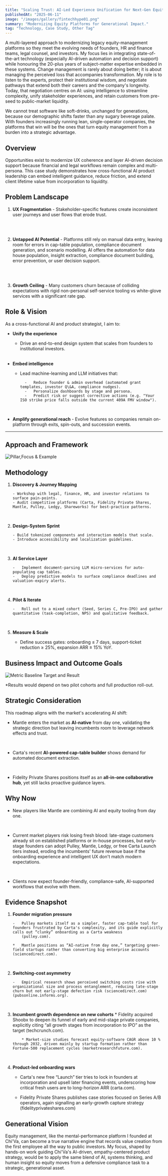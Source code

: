 ```yaml
---
title: "Scaling Trust: AI-Led Experience Unification for Next-Gen Equity Platforms"
publishedAt: "2025-06-11"
image: "/images/gallery/fintechhype01.png"
summary: "Modernizing Equity Platforms for Generational Impact."
tag: "Technology, Case Study, Other Tag"
---
```


A multi-layered approach to modernizing legacy equity-management platforms so they meet the evolving needs of founders, HR and finance teams, legal counsel, and investors. My focus lies in integrating state-of-the-art technology (especially AI-driven automation and decision support) while honouring the 20-plus years of subject-matter expertise embedded in these systems. Change management is rarely about doing better; it is about managing the perceived loss that accompanies transformation. My role is to listen to the experts, protect their institutional wisdom, and negotiate pathways that extend both their careers and the company's longevity. Today, that negotiation centres on AI: using intelligence to streamline complexity, unify stakeholder experiences, and retain customers from pre-seed to public-market liquidity.

We cannot treat software like soft-drinks, unchanged for generations, because our demographic shifts faster than any sugary beverage palate. With founders increasingly running lean, single-operator companies, the platforms that win will be the ones that turn equity management from a burden into a strategic advantage.

## Overview

Opportunities exist to modernize UX coherence and layer AI-driven decision support because financial and legal workflows remain complex and multi-persona. This case study demonstrates how cross-functional AI product leadership can embed intelligent guidance, reduce friction, and extend client lifetime value from incorporation to liquidity.

## Problem Landscape

1. **UX Fragmentation** - Stakeholder-specific features create inconsistent user journeys and user flows that erode trust.

    <br />
    <br />

2. **Untapped AI Potential** - Platforms still rely on manual data entry, leaving room for errors in cap-table population, compliance document generation, and scenario modelling. AI offers the automation for data house population, insight extraction, compliance document building, error prevention, or user decision support.

    <br />
    <br />

3. **Growth Ceiling** - Many customers churn because of colliding expectations with rigid non-personal self-service tooling vs white-glove services with a significant rate gap.

## Role & Vision

As a cross-functional AI and product strategist, I aim to:

-   **Unify the experience**

    -   Drive an end-to-end design system that scales from founders to institutional investors.

    <br />

-   **Embed intelligence**

    -   Lead machine-learning and LLM initiatives that:

              -   Reduce founder & admin overhead (automated grant templates, investor Q\&A, compliance nudges).
              -   Personalize dashboards by stage and persona.
              -   Predict risk or suggest corrective actions (e.g. "Your ISO strike price falls outside the current 409A FMV window").

    <br />

-   **Amplify generational reach** - Evolve features so companies remain on-platform through exits, spin-outs, and succession events.

---

## Approach and Framework

![Pillar,Focus & Example](/images/gallery/fintechhype01.png)

## Methodology

1.  **Discovery & Journey Mapping**

        - Workshop with legal, finance, HR, and investor relations to surface pain-points.
        - Audit competitive platforms (Carta, Fidelity Private Shares, Mantle, Pulley, Ledgy, Shareworks) for best-practice patterns.

    <br />

2.  **Design-System Sprint**

        - Build tokenized components and interaction models that scale.
        - Introduce accessibility and localization guidelines.

    <br />

3.  **AI Service Layer**

        -   Implement document-parsing LLM micro-services for auto-populating cap tables.
        -   Deploy predictive models to surface compliance deadlines and valuation-expiry alerts.

    <br />

4.  **Pilot & Iterate**

        -   Roll out to a mixed cohort (Seed, Series C, Pre-IPO) and gather quantitative (task-completion, NPS) and qualitative feedback.

    <br />

5.  **Measure & Scale**

    -   Define success gates: onboarding ≤ 7 days, support-ticket reduction ≥ 25%, expansion ARR ≥ 15% YoY.

## Business Impact and Outcome Goals

![Metric Baseline Target and Result](images/gallery/fintechhype02.png)

\*Results would depend on two pilot cohorts and full production roll-out.

## Strategic Consideration

This roadmap aligns with the market's accelerating AI shift:

-   Mantle enters the market as **AI-native** from day one, validating the strategic direction but leaving incumbents room to leverage network effects and trust.

    <br />

-   Carta's recent **AI-powered cap-table builder** shows demand for automated document extraction.

    <br />

-   Fidelity Private Shares positions itself as an **all-in-one collaborative hub**, yet still lacks proactive guidance layers.

## Why Now

-   New players like Mantle are combining AI and equity tooling from day one.

    <br />

-   Current market players risk losing fresh blood: late-stage customers already sit on established platforms or in-house processes, but early-stage founders can adopt Pulley, Mantle, Ledgy, or free Carta Launch tiers instead, eroding the incumbents' future revenue base if the onboarding experience and intelligent UX don't match modern expectations.

    <br />

-   Clients now expect founder-friendly, compliance-safe, AI-supported workflows that evolve with them.

## Evidence Snapshot

1.  **Founder migration pressure**

        -   Pulley markets itself as a simpler, faster cap-table tool for founders frustrated by Carta's complexity, and its guide explicitly calls out “clunky” onboarding as a Carta weakness
            (pulley.com).

        *   Mantle positions as “AI-native from day one,” targeting green-field startups rather than converting big enterprise accounts (sciencedirect.com).

    <br />

2.  **Switching-cost asymmetry**

        -   Empirical research shows perceived switching costs rise with organizational size and process entanglement, reducing late-stage churn but not early-stage defection risk (sciencedirect.com) (pubsonline.informs.org).

    <br />

3.  **Incumbent growth dependence on new cohorts** \* Fidelity acquired Shoobx to deepen its funnel of early and mid-stage private companies, explicitly citing “all growth stages from incorporation to IPO” as the target (techcrunch.com).

            * Market-size studies forecast equity-software CAGR above 10 % through 2032, driven mainly by startup formation rather than Fortune-500 replacement cycles (marketresearchfuture.com).

    <br />

4.  **Product-led onboarding wars**

    -   Carta's new free “Launch” tier tries to lock in founders at incorporation and upsell later financing events, underscoring how critical fresh users are to long-horizon ARR (carta.com).

    -   Fidelity Private Shares publishes case stories focused on Series A/B operators, again signalling an early-growth capture strategy (fidelityprivateshares.com)

## Generational Vision

Equity management, like the mental-performance platform I founded at Chi'Va, can become a true narrative engine that records value creation from the first employee all the way to public investors. My focus, shaped by hands-on work guiding Chi'Va's AI-driven, empathy-centered product strategy, would be to apply the same blend of AI, systems thinking, and human insight so equity moves from a defensive compliance task to a strategic, generational asset.
